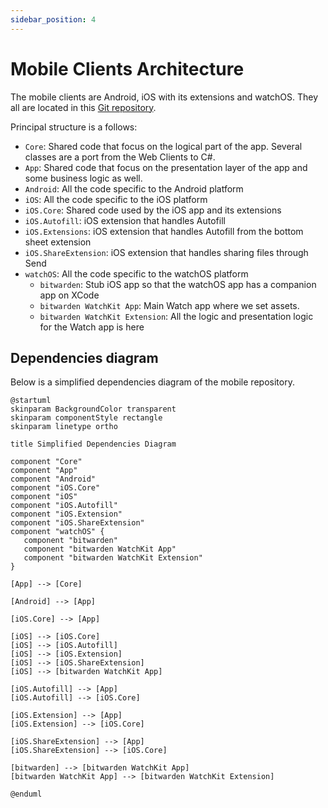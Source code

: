 ```yaml
---
sidebar_position: 4
---
```


# Mobile Clients Architecture

The mobile clients are Android, iOS with its extensions and watchOS. They all are located in this
[Git repository](https://github.com/bitwarden/mobile).

Principal structure is a follows:

- `Core`: Shared code that focus on the logical part of the app. Several classes are a port from the
  Web Clients to C#.
- `App`: Shared code that focus on the presentation layer of the app and some business logic as
  well.
- `Android`: All the code specific to the Android platform
- `iOS`: All the code specific to the iOS platform
- `iOS.Core`: Shared code used by the iOS app and its extensions
- `iOS.Autofill`: iOS extension that handles Autofill
- `iOS.Extensions`: iOS extension that handles Autofill from the bottom sheet extension
- `iOS.ShareExtension`: iOS extension that handles sharing files through Send
- `watchOS`: All the code specific to the watchOS platform
  - `bitwarden`: Stub iOS app so that the watchOS app has a companion app on XCode
  - `bitwarden WatchKit App`: Main Watch app where we set assets.
  - `bitwarden WatchKit Extension`: All the logic and presentation logic for the Watch app is here

## Dependencies diagram

Below is a simplified dependencies diagram of the mobile repository.

```kroki type=plantuml
@startuml
skinparam BackgroundColor transparent
skinparam componentStyle rectangle
skinparam linetype ortho

title Simplified Dependencies Diagram

component "Core"
component "App"
component "Android"
component "iOS.Core"
component "iOS"
component "iOS.Autofill"
component "iOS.Extension"
component "iOS.ShareExtension"
component "watchOS" {
   component "bitwarden"
   component "bitwarden WatchKit App"
   component "bitwarden WatchKit Extension"
}

[App] --> [Core]

[Android] --> [App]

[iOS.Core] --> [App]

[iOS] --> [iOS.Core]
[iOS] --> [iOS.Autofill]
[iOS] --> [iOS.Extension]
[iOS] --> [iOS.ShareExtension]
[iOS] --> [bitwarden WatchKit App]

[iOS.Autofill] --> [App]
[iOS.Autofill] --> [iOS.Core]

[iOS.Extension] --> [App]
[iOS.Extension] --> [iOS.Core]

[iOS.ShareExtension] --> [App]
[iOS.ShareExtension] --> [iOS.Core]

[bitwarden] --> [bitwarden WatchKit App]
[bitwarden WatchKit App] --> [bitwarden WatchKit Extension]

@enduml
```
